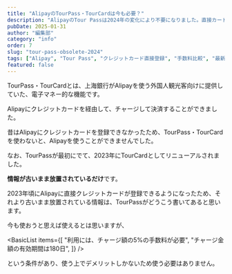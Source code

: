 ```yaml
---
title: "AlipayのTourPass・TourCardは今も必要？"
description: "AlipayのTour Passは2024年の変化により不要になりました。直接カード登録との比較で手数料・利便性の違いを詳しく解説。"
pubDate: 2025-01-31
author: "編集部"
category: "info"
order: 7
slug: "tour-pass-obsolete-2024"
tags: ["Alipay", "Tour Pass", "クレジットカード直接登録", "手数料比較", "最新情報"]
featured: false
---
```



<Summary 
  question="AlipayのTourPass・TourCardは必要なの？"
  answer="<span class='highlight'>今はTourPass・TourCardは不要</span>です。昔はクレジットカードが直接登録できず、TourPass・TourCardを経由して利用する必要がありました。"
  details="以前はAlipayでクレジットカードを直接登録できなかったため、使われていました。今も古いまま放置されているWeb記事では、TourPass・TourCardの記載がありますが、現在では使うメリットがなく不要です。"
/>

<ArticleSection number="01" title="TourPass・TourCardって何？">

<ImageCard
  src="sha_waitan_promenade_001.jpg"
/>

TourPass・TourCardとは、上海銀行がAlipayを使う外国人観光客向けに提供していた、電子マネー的な機能です。

Alipayにクレジットカードを経由して、チャージして決済することができました。

昔はAlipayにクレジットカードを登録できなかったため、TourPass・TourCardを使わないと、Alipayを使うことができませんでした。

<TextBlock>
なお、TourPassが最初にでて、2023年にTourCardとしてリニューアルされました。
</TextBlock>

</ArticleSection>

<ArticleSection number="02" title="今もAlipayを使うために必要と書いてある記事があるけど？">

<b>情報が古いまま放置されているだけ</b>です。

2023年頃にAlipayに直接クレジットカードが登録できるようになったため、それより古いまま放置されている情報は、TourPassがどうこう書いてあると思います。

今も使おうと思えば使えるとは思いますが、

<BasicList items={[
  "利用には、チャージ額の5%の手数料が必要",
  "チャージ金額の有効期間は180日",
]} />

という条件があり、使う上でデメリットしかないため使う必要はありません。

</ArticleSection>

<ConclusionSection 
  title="TourPass・TourCardは不要"
  text="今は直接Alipayにクレジットカードを登録できるため、TourPass・TourCardは不要です。TourPass・TourCardには登録せず、当サイトの案内に従いクレジットカードを登録してください。"
/>